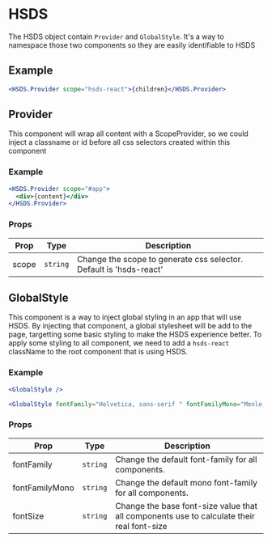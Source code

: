 
<Meta title="Utilities/Global/HSDS" />

# HSDS

The HSDS object contain `Provider` and `GlobalStyle`. It's a way to namespace those two components so they are easily identifiable to HSDS

## Example

```jsx
<HSDS.Provider scope="hsds-react">{children}</HSDS.Provider>
```

## Provider

This component will wrap all content with a ScopeProvider, so we could inject a classname or id before all css selectors created within this component

### Example

```jsx
<HSDS.Provider scope="#app">
  <div>{content}</div>
</HSDS.Provider>
```

### Props

| Prop  | Type     | Description                                                        |
| ----- | -------- | ------------------------------------------------------------------ |
| scope | `string` | Change the scope to generate css selector. Default is 'hsds-react' |

## GlobalStyle

This component is a way to inject global styling in an app that will use HSDS. By injecting that component, a global stylesheet will be add to the page,
targetting some basic styling to make the HSDS experience better. To apply some styling to all component,
we need to add a `hsds-react` className to the root component that is using HSDS.

### Example

```jsx
<GlobalStyle />
```

```jsx
<GlobalStyle fontFamily="Helvetica, sans-serif " fontFamilyMono="Menlo, serif" fontSize="15 />
```

### Props

| Prop           | Type     | Description                                                                               |
| -------------- | -------- | ----------------------------------------------------------------------------------------- |
| fontFamily     | `string` | Change the default font-family for all components.                                        |
| fontFamilyMono | `string` | Change the default mono font-family for all components.                                   |
| fontSize       | `string` | Change the base font-size value that all components use to calculate their real font-size |
